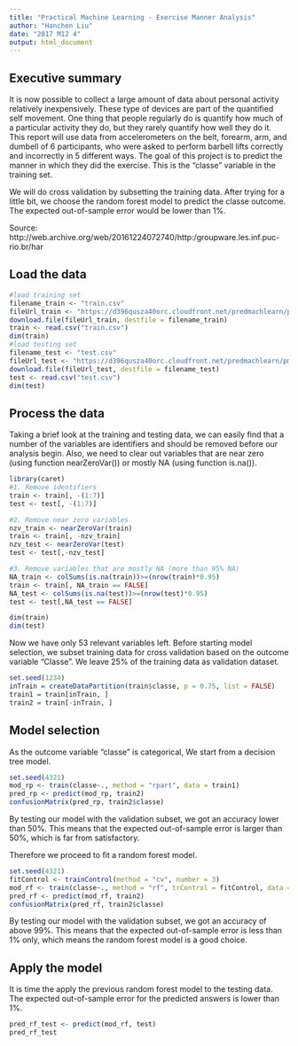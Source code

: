 ---
title: "Practical Machine Learning - Exercise Manner Analysis"
author: "Hanchen Liu"
date: "2017 M12 4"
output: html_document
---

## Executive summary

It is now possible to collect a large amount of data about personal activity relatively inexpensively. These type of devices are part of the quantified self movement. One thing that people regularly do is quantify how much of a particular activity they do, but they rarely quantify how well they do it. This report will use data from accelerometers on the belt, forearm, arm, and dumbell of 6 participants, who were asked to perform barbell lifts correctly and incorrectly in 5 different ways. The goal of this project is to predict the manner in which they did the exercise. This is the "classe" variable in the training set.

We will do cross validation by subsetting the training data. After trying for a little bit, we choose the random forest model to predict the classe outcome. The expected out-of-sample error would be lower than 1%.

Source: http://web.archive.org/web/20161224072740/http:/groupware.les.inf.puc-rio.br/har

## Load the data
```{r}
#load training set
filename_train <- "train.csv"
fileUrl_train <- "https://d396qusza40orc.cloudfront.net/predmachlearn/pml-training.csv"
download.file(fileUrl_train, destfile = filename_train)
train <- read.csv("train.csv")
dim(train)
#load testing set
filename_test <- "test.csv"
fileUrl_test <- "https://d396qusza40orc.cloudfront.net/predmachlearn/pml-testing.csv"
download.file(fileUrl_test, destfile = filename_test)
test <- read.csv("test.csv")
dim(test)
```

## Process the data

Taking a brief look at the training and testing data, we can easily find that a number of the variables are identifiers and should be removed before our analysis begin. Also, we need to clear out variables that are near zero (using function nearZeroVar()) or mostly NA (using function is.na()). 

```{r}
library(caret)
#1. Remove identifiers
train <- train[, -(1:7)]
test <- test[, -(1:7)]

#2. Remove near zero variables
nzv_train <- nearZeroVar(train)
train <- train[, -nzv_train]
nzv_test <- nearZeroVar(test)
test <- test[,-nzv_test]

#3. Remove variables that are mostly NA (more than 95% NA)
NA_train <- colSums(is.na(train))>=(nrow(train)*0.95)
train <- train[, NA_train == FALSE]
NA_test <- colSums(is.na(test))>=(nrow(test)*0.95)
test <- test[,NA_test == FALSE]

dim(train)
dim(test)
```

Now we have only 53 relevant variables left. Before starting model selection, we subset training data for cross validation based on the outcome variable "Classe". We leave 25% of the training data as validation dataset.
```{r}
set.seed(1234)
inTrain = createDataPartition(train$classe, p = 0.75, list = FALSE)
train1 = train[inTrain, ]
train2 = train[-inTrain, ]
```

## Model selection

As the outcome variable "classe" is categorical, We start from a decision tree model.
```{r}
set.seed(4321)
mod_rp <- train(classe~., method = "rpart", data = train1)
pred_rp <- predict(mod_rp, train2)
confusionMatrix(pred_rp, train2$classe)
```

By testing our model with the validation subset, we got an accuracy lower than 50%. This means that the expected out-of-sample error is larger than 50%, which is far from satisfactory. 

Therefore we proceed to fit a random forest model.
```{r}
set.seed(4321)
fitControl <- trainControl(method = "cv", number = 3)
mod_rf <- train(classe~., method = "rf", trControl = fitControl, data = train1)
pred_rf <- predict(mod_rf, train2)
confusionMatrix(pred_rf, train2$classe)
```

By testing our model with the validation subset, we got an accuracy of above 99%. This means that the expected out-of-sample error is less than 1% only, which means the random forest model is a good choice.

## Apply the model

It is time the apply the previous random forest model to the testing data. The expected out-of-sample error for the predicted answers is lower than 1%.
```{r}
pred_rf_test <- predict(mod_rf, test)
pred_rf_test
```

